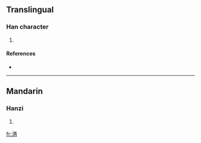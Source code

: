 ==Translingual==

===Han character===
{{Han char|rn=85|rad=水|as=06|sn=9|four=|canj=水一土月 (EMGB)}}

# {{defn|Han|sort=水06}}

====References====
* {{Han ref|kx=0619.200|dkj=17355|hdz=31603.010|uh=6D05|ud=27909}}

----

==Mandarin==

===Hanzi===
{{cmn-hanzi|pin=[[yān]] ([[yan1]]), [[yē]] ([[ye1]]), [[zuǐ]] ([[zui3]])|wg=yen<sup>1</sup>, yeh<sup>1</sup>, tsui<sup>3</sup>}}

# {{defn|Mandarin}}

[[fr:洅]]